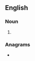 {{also|céilidhs}}
==English==

===Noun===
{{head|en|noun form}}

# {{plural of|en|ceilidh}}

===Anagrams===
* {{anagrams|en|a=cdehiils|childies|helicids}}